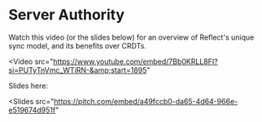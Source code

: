 
# Server Authority

Watch this video (or the slides below) for an overview of Reflect's unique sync model, and its benefits over CRDTs.

<Video
  src="https://www.youtube.com/embed/7Bb0KRLL8FI?si=PUTyTnVmc_WTiRN-&amp;start=1895"
></Video>


Slides here:

<Slides
  src="https://pitch.com/embed/a49fccb0-da65-4d64-966e-e519674d951f"
></Slides>